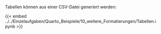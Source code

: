 Tabellen können aus einer CSV-Datei generiert werden:

{{< embed ../../Einzelaufgaben/Quarto_Beispiele/10_weitere_Formatierungen/Tabellen.ipynb >}}
